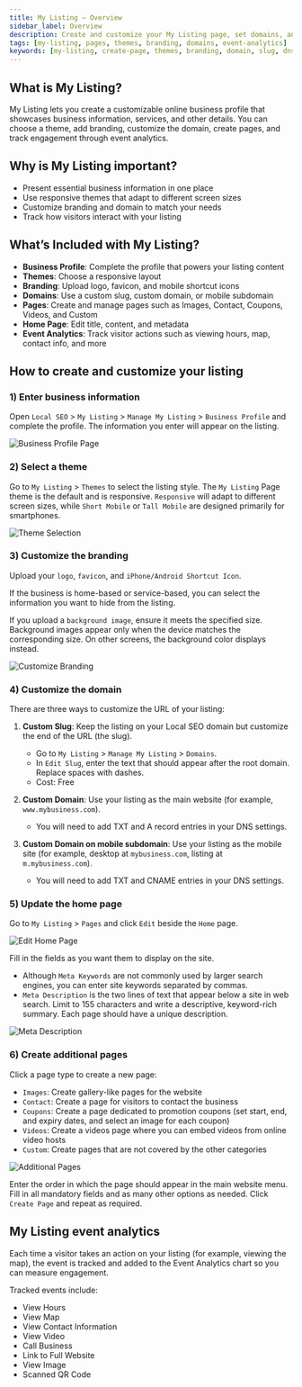 ```yaml
---
title: My Listing – Overview
sidebar_label: Overview
description: Create and customize your My Listing page, set domains, and track engagement with event analytics.
tags: [my-listing, pages, themes, branding, domains, event-analytics]
keywords: [my-listing, create-page, themes, branding, domain, slug, dns, event-analytics]
---
```


## What is My Listing?

My Listing lets you create a customizable online business profile that showcases business information, services, and other details. You can choose a theme, add branding, customize the domain, create pages, and track engagement through event analytics.

## Why is My Listing important?

- Present essential business information in one place
- Use responsive themes that adapt to different screen sizes
- Customize branding and domain to match your needs
- Track how visitors interact with your listing

## What’s Included with My Listing?

- **Business Profile**: Complete the profile that powers your listing content
- **Themes**: Choose a responsive layout
- **Branding**: Upload logo, favicon, and mobile shortcut icons
- **Domains**: Use a custom slug, custom domain, or mobile subdomain
- **Pages**: Create and manage pages such as Images, Contact, Coupons, Videos, and Custom
- **Home Page**: Edit title, content, and metadata
- **Event Analytics**: Track visitor actions such as viewing hours, map, contact info, and more

## How to create and customize your listing

### 1) Enter business information
Open `Local SEO` > `My Listing` > `Manage My Listing` > `Business Profile` and complete the profile. The information you enter will appear on the listing.

![Business Profile Page](./img/21570073939735.png)

### 2) Select a theme
Go to `My Listing` > `Themes` to select the listing style. The `My Listing` Page theme is the default and is responsive. `Responsive` will adapt to different screen sizes, while `Short Mobile` or `Tall Mobile` are designed primarily for smartphones.

![Theme Selection](./img/21570073957783.png)

### 3) Customize the branding
Upload your `logo`, `favicon`, and `iPhone/Android Shortcut Icon`.

If the business is home-based or service-based, you can select the information you want to hide from the listing.

If you upload a `background image`, ensure it meets the specified size. Background images appear only when the device matches the corresponding size. On other screens, the background color displays instead.

![Customize Branding](./img/21570057485975.png)

### 4) Customize the domain

There are three ways to customize the URL of your listing:

1. **Custom Slug**: Keep the listing on your Local SEO domain but customize the end of the URL (the slug).
   - Go to `My Listing` > `Manage My Listing` > `Domains`.
   - In `Edit Slug`, enter the text that should appear after the root domain. Replace spaces with dashes.
   - Cost: Free

2. **Custom Domain**: Use your listing as the main website (for example, `www.mybusiness.com`).
   - You will need to add TXT and A record entries in your DNS settings.

3. **Custom Domain on mobile subdomain**: Use your listing as the mobile site (for example, desktop at `mybusiness.com`, listing at `m.mybusiness.com`).
   - You will need to add TXT and CNAME entries in your DNS settings.

### 5) Update the home page
Go to `My Listing` > `Pages` and click `Edit` beside the `Home` page.

![Edit Home Page](./img/21570057511959.png)

Fill in the fields as you want them to display on the site.

- Although `Meta Keywords` are not commonly used by larger search engines, you can enter site keywords separated by commas.
- `Meta Description` is the two lines of text that appear below a site in web search. Limit to 155 characters and write a descriptive, keyword-rich summary. Each page should have a unique description.

![Meta Description](./img/4406953005335.png)

### 6) Create additional pages
Click a page type to create a new page:

- `Images`: Create gallery-like pages for the website
- `Contact`: Create a page for visitors to contact the business
- `Coupons`: Create a page dedicated to promotion coupons (set start, end, and expiry dates, and select an image for each coupon)
- `Videos`: Create a videos page where you can embed videos from online video hosts
- `Custom`: Create pages that are not covered by the other categories

![Additional Pages](./img/21570074024599.png)

Enter the order in which the page should appear in the main website menu. Fill in all mandatory fields and as many other options as needed. Click `Create Page` and repeat as required.

## My Listing event analytics

Each time a visitor takes an action on your listing (for example, viewing the map), the event is tracked and added to the Event Analytics chart so you can measure engagement.

Tracked events include:

- View Hours
- View Map
- View Contact Information
- View Video
- Call Business
- Link to Full Website
- View Image
- Scanned QR Code

